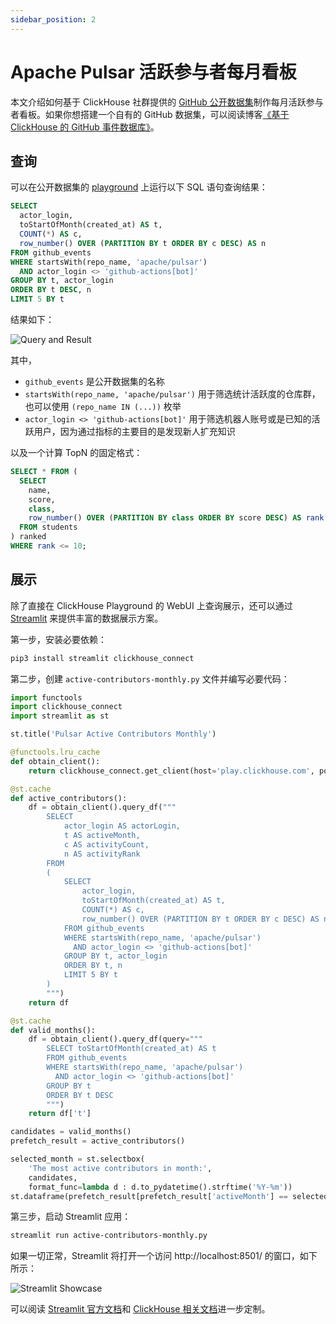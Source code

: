 ```yaml
---
sidebar_position: 2
---
```


# Apache Pulsar 活跃参与者每月看板

本文介绍如何基于 ClickHouse 社群提供的 [GitHub 公开数据集](https://clickhouse.com/docs/en/getting-started/playground)制作每月活跃参与者看板。如果你想搭建一个自有的 GitHub 数据集，可以阅读博客[《基于 ClickHouse 的 GitHub 事件数据库》](/blog/github-adventurer-with-clickhouse)。

## 查询

可以在公开数据集的 [playground](https://play.clickhouse.com/play?user=play) 上运行以下 SQL 语句查询结果：

```sql
SELECT
  actor_login,
  toStartOfMonth(created_at) AS t,
  COUNT(*) AS c,
  row_number() OVER (PARTITION BY t ORDER BY c DESC) AS n
FROM github_events
WHERE startsWith(repo_name, 'apache/pulsar')
  AND actor_login <> 'github-actions[bot]'
GROUP BY t, actor_login
ORDER BY t DESC, n
LIMIT 5 BY t
```

结果如下：

![Query and Result](playground-query-result.png)

其中，

* `github_events` 是公开数据集的名称
* `startsWith(repo_name, 'apache/pulsar')` 用于筛选统计活跃度的仓库群，也可以使用 `(repo_name IN (...))` 枚举
* `actor_login <> 'github-actions[bot]'` 用于筛选机器人账号或是已知的活跃用户，因为通过指标的主要目的是发现新人扩充知识

以及一个计算 TopN 的固定格式：

```sql
SELECT * FROM (
  SELECT
    name,
    score,
    class,
    row_number() OVER (PARTITION BY class ORDER BY score DESC) AS rank
  FROM students
) ranked
WHERE rank <= 10;
```

## 展示

除了直接在 ClickHouse Playground 的 WebUI 上查询展示，还可以通过 [Streamlit](https://streamlit.io/) 来提供丰富的数据展示方案。

第一步，安装必要依赖：

```bash
pip3 install streamlit clickhouse_connect
```

第二步，创建 `active-contributors-monthly.py` 文件并编写必要代码：

```python
import functools
import clickhouse_connect
import streamlit as st

st.title('Pulsar Active Contributors Monthly')

@functools.lru_cache
def obtain_client():
    return clickhouse_connect.get_client(host='play.clickhouse.com', port=443, username='play')

@st.cache
def active_contributors():
    df = obtain_client().query_df("""
        SELECT
            actor_login AS actorLogin,
            t AS activeMonth,
            c AS activityCount,
            n AS activityRank
        FROM
        (
            SELECT
                actor_login,
                toStartOfMonth(created_at) AS t,
                COUNT(*) AS c,
                row_number() OVER (PARTITION BY t ORDER BY c DESC) AS n
            FROM github_events
            WHERE startsWith(repo_name, 'apache/pulsar')
              AND actor_login <> 'github-actions[bot]'
            GROUP BY t, actor_login
            ORDER BY t, n
            LIMIT 5 BY t
        )
        """)
    return df

@st.cache
def valid_months():
    df = obtain_client().query_df(query="""
        SELECT toStartOfMonth(created_at) AS t
        FROM github_events
        WHERE startsWith(repo_name, 'apache/pulsar')
          AND actor_login <> 'github-actions[bot]'
        GROUP BY t
        ORDER BY t DESC
        """)
    return df['t']

candidates = valid_months()
prefetch_result = active_contributors()

selected_month = st.selectbox(
    'The most active contributors in month:',
    candidates,
    format_func=lambda d : d.to_pydatetime().strftime('%Y-%m'))
st.dataframe(prefetch_result[prefetch_result['activeMonth'] == selected_month].set_index('activityRank'))
```

第三步，启动 Streamlit 应用：

```bash
streamlit run active-contributors-monthly.py
```

如果一切正常，Streamlit 将打开一个访问 http://localhost:8501/ 的窗口，如下所示：

![Streamlit Showcase](streamlit-showcase.png)

可以阅读 [Streamlit 官方文档](https://docs.streamlit.io/)和 [ClickHouse 相关文档](https://clickhouse.com/docs)进一步定制。
